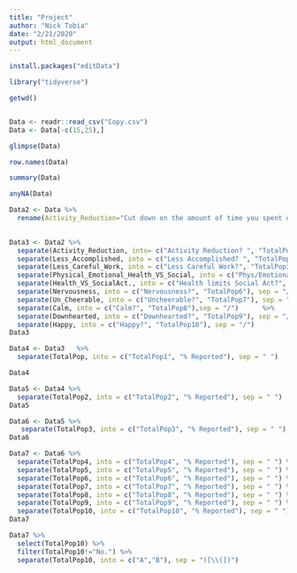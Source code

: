 ```yaml
---
title: "Project"
author: "Nick Tobia"
date: "2/21/2020"
output: html_document
---
```

```r
install.packages("editData")
```

```r
library("tidyverse")
```

```r
getwd()
```


```r
```


```r
Data <- readr::read_csv("Copy.csv")
Data <- Data[-c(15,25),]
```

```r
glimpse(Data)
```



```r
row.names(Data)
```

```r
summary(Data)
```


```r
anyNA(Data)
```

```r
Data2 <- Data %>% 
  rename(Activity_Reduction="Cut down on the amount of time you spent on work or other activities?", Less_Accomplished="Accomplished less than you would like?", Less_Careful_Work= "Did work or other activities less carefully than ususal?", Physical_Emotional_Health_VS_Social= "Has your physical health or emotional problems interfered with your normal social activities?", Health_VS_SocialAct.="Has your health limited your social activities?", Nervousness= "Have you been a very nervous person?", Un_Cheerable="Have you felt so down in the dumps that nothing could cheer you up?", Calm="Have you felt calm and peaceful?",Downhearted="Have you felt downhearted and blue?", Happy="Have you been a happy person?")
         
```

```r
Data3 <- Data2 %>% 
  separate(Activity_Reduction, into= c("Activity Reduction? ", "TotalPop"),  sep = "/")  %>% 
  separate(Less_Accomplished, into = c("Less Accomplished? ", "TotalPop2"), sep = "/")  %>% 
  separate(Less_Careful_Work, into = c("Less Careful Work?", "TotalPop3"), sep = "/")  %>%
  separate(Physical_Emotional_Health_VS_Social, into = c("Phys/Emotional Prob Affectting Social Activity?", "TotalPop4"), sep = "/")    %>% 
  separate(Health_VS_SocialAct., into = c("Health limits Social Act?", "TotalPop5"), sep = "/")   %>% 
  separate(Nervousness, into = c("Nervousness?", "TotalPop6"), sep = "/")   %>% 
  separate(Un_Cheerable, into = c("Uncheerable?", "TotalPop7"), sep = "/")   %>% 
  separate(Calm, into = c("Calm?", "TotalPop8"),sep = "/")      %>% 
  separate(Downhearted, into = c("Downhearted?", "TotalPop9"), sep = "/") %>% 
  separate(Happy, into = c("Happy?", "TotalPop10"), sep = "/")
Data3
```


```r
Data4 <- Data3   %>% 
  separate(TotalPop, into = c("TotalPop1", "% Reported"), sep = " ")

Data4
```


```r
Data5 <- Data4 %>% 
  separate(TotalPop2, into = c("TotalPop2", "% Reported"), sep = " ")
Data5
```


```r
Data6 <- Data5 %>% 
   separate(TotalPop3, into = c("TotalPop3", "% Reported"), sep = " ")
Data6
```

```r
Data7 <- Data6 %>% 
  separate(TotalPop4, into = c("TotalPop4", "% Reported"), sep = " ") %>% 
  separate(TotalPop5, into = c("TotalPop5", "% Reported"), sep = " ") %>% 
  separate(TotalPop6, into = c("TotalPop6", "% Reported"), sep = " ") %>%
  separate(TotalPop7, into = c("TotalPop7", "% Reported"), sep = " ") %>% 
  separate(TotalPop8, into = c("TotalPop8", "% Reported"), sep = " ") %>% 
  separate(TotalPop9, into = c("TotalPop9", "% Reported"), sep = " ") %>% 
  separate(TotalPop10, into = c("TotalPop10", "% Reported"), sep = " ")
Data7
```

```r
Data7 %>% 
  select(TotalPop10) %>% 
  filter(TotalPop10!="No.") %>% 
  separate(TotalPop10, into = c("A","B"), sep = "([\\(])")
```






